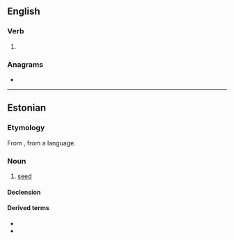 ==English==

===Verb===
{{en-verb|seem}}

# {{obsolete spelling of|en|seem}}

===Anagrams===
* {{anagrams|en|a=eeems|Meese|meese|semee|semée}}

----

==Estonian==

===Etymology===
From {{inh|et|fiu-fin-pro|*seemen}}, from a {{der|et|bat}} language.

===Noun===
{{et-noun|seemne|seemet}}

# [[seed]]

====Declension====
{{et-basic-decl|seemne|seemet|seemnete|seemneid|seemnei}}
{{rfinfl|et|noun}}

====Derived terms====
* {{l|et|seemnepurse}}
* {{l|et|seemnevedelik}}